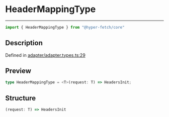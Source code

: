 

# HeaderMappingType

<div class="api-docs__separator" data-reactroot="">

---

</div><div class="api-docs__import" data-reactroot="">

```ts
import { HeaderMappingType } from "@hyper-fetch/core"
```

</div><div class="api-docs__section">

## Description

</div><div class="api-docs__description"><span class="api-docs__do-not-parse">



</span></div><p class="api-docs__definition">

Defined in [adapter/adapter.types.ts:29](https://github.com/BetterTyped/hyper-fetch/blob/3f01c37e/packages/core/src/adapter/adapter.types.ts#L29)

</p><div class="api-docs__section">

## Preview

</div><div class="api-docs__preview type single">

```ts
type HeaderMappingType = <T>(request: T) => HeadersInit;
```

</div><div class="api-docs__section">

## Structure

</div><div class="api-docs__returns">

```ts
(request: T) => HeadersInit
```

</div>